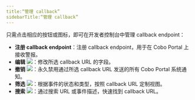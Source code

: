 ```yaml
---
title:“管理 callback”
sidebarTitle:“管理 callback”
---
```


只需点击相应的按钮或图标，即可在开发者控制台中管理 callback endpoint：

- **注册 callback endpoint**：注册 callback endpoint，用于在 Cobo Portal 上接收警报。
- **编辑** <img src="/images/developer-console/icon_edit.svg" className="icon"></img>：修改所选 callback URL 的字段。
- **撤销** <img src="/images/developer-console/icon_revoke.svg" className="icon"></img>：永久禁用通过所选 callback URL 发送的所有 Cobo Portal 系统通知。
- **筛选** <img src="/images/developer-console/icon_filter.svg" className="icon"></img>：根据事件的状态和类型，按照 callback URL 定制视图。
- **搜索** <img src="/images/developer-console/icon_search.svg" className="icon"></img>：通过搜索 URL 或事件描述，快速找到 callback URL。